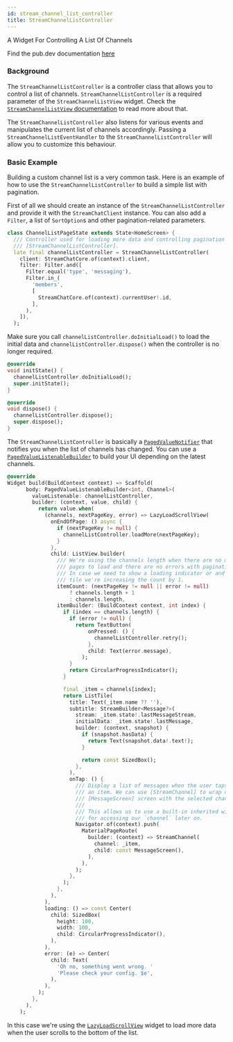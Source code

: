 ```yaml
---
id: stream_channel_list_controller
title: StreamChannelListController
---
```


A Widget For Controlling A List Of Channels

Find the pub.dev documentation [here](https://pub.dev/documentation/stream_chat_flutter_core/latest/stream_chat_flutter_core/StreamChannelListController-class.html)

### Background

The `StreamChannelListController` is a controller class that allows you to control a list of channels.
`StreamChannelListController` is a required parameter of the `StreamChannelListView` widget.
Check the [`StreamChannelListView` documentation](../stream_chat_flutter/stream_channel_list_view.mdx) to read more about that.

The `StreamChannelListController` also listens for various events and manipulates the current list of channels accordingly.
Passing a `StreamChannelListEventHandler` to the `StreamChannelListController` will allow you to customize this behaviour.

### Basic Example

Building a custom channel list is a very common task. Here is an example of how to use the `StreamChannelListController` to build a simple list with pagination.

First of all we should create an instance of the `StreamChannelListController` and provide it with the `StreamChatClient` instance.
You can also add a `Filter`, a list of `SortOption`s and other pagination-related parameters.

```dart
class ChannelListPageState extends State<HomeScreen> {
  /// Controller used for loading more data and controlling pagination in
  /// [StreamChannelListController].
  late final channelListController = StreamChannelListController(
    client: StreamChatCore.of(context).client,
    filter: Filter.and([
      Filter.equal('type', 'messaging'),
      Filter.in_(
        'members',
        [
          StreamChatCore.of(context).currentUser!.id,
        ],
      ),
    ]),
  );
```

Make sure you call `channelListController.doInitialLoad()` to load the initial data and `channelListController.dispose()` when the controller is no longer required.

```dart
@override
void initState() {
  channelListController.doInitialLoad();
  super.initState();
}

@override
void dispose() {
  channelListController.dispose();
  super.dispose();
}
```

The `StreamChannelListController` is basically a [`PagedValueNotifier`](./paged_value_listenable_builder.mdx) that notifies you when the list of channels has changed.
You can use a [`PagedValueListenableBuilder`](./paged_value_listenable_builder.mdx) to build your UI depending on the latest channels.

```dart
@override
Widget build(BuildContext context) => Scaffold(
      body: PagedValueListenableBuilder<int, Channel>(
        valueListenable: channelListController,
        builder: (context, value, child) {
          return value.when(
            (channels, nextPageKey, error) => LazyLoadScrollView(
              onEndOfPage: () async {
                if (nextPageKey != null) {
                  channelListController.loadMore(nextPageKey);
                }
              },
              child: ListView.builder(
                /// We're using the channels length when there are no more
                /// pages to load and there are no errors with pagination.
                /// In case we need to show a loading indicator or and error
                /// tile we're increasing the count by 1.
                itemCount: (nextPageKey != null || error != null)
                    ? channels.length + 1
                    : channels.length,
                itemBuilder: (BuildContext context, int index) {
                  if (index == channels.length) {
                    if (error != null) {
                      return TextButton(
                          onPressed: () {
                            channelListController.retry();
                          },
                          child: Text(error.message),
                        );
                    }
                    return CircularProgressIndicator();
                  }

                  final _item = channels[index];
                  return ListTile(
                    title: Text(_item.name ?? ''),
                    subtitle: StreamBuilder<Message?>(
                      stream: _item.state!.lastMessageStream,
                      initialData: _item.state!.lastMessage,
                      builder: (context, snapshot) {
                        if (snapshot.hasData) {
                          return Text(snapshot.data!.text!);
                        }

                        return const SizedBox();
                      },
                    ),
                    onTap: () {
                      /// Display a list of messages when the user taps on
                      /// an item. We can use [StreamChannel] to wrap our
                      /// [MessageScreen] screen with the selected channel.
                      ///
                      /// This allows us to use a built-in inherited widget
                      /// for accessing our `channel` later on.
                      Navigator.of(context).push(
                        MaterialPageRoute(
                          builder: (context) => StreamChannel(
                            channel: _item,
                            child: const MessageScreen(),
                          ),
                        ),
                      );
                    },
                  );
                },
              ),
            ),
            loading: () => const Center(
              child: SizedBox(
                height: 100,
                width: 100,
                child: CircularProgressIndicator(),
              ),
            ),
            error: (e) => Center(
              child: Text(
                'Oh no, something went wrong. '
                'Please check your config. $e',
              ),
            ),
          );
        },
      ),
    );
```

In this case we're using the [`LazyLoadScrollView`](./lazy_load_scroll_view.mdx) widget to load more data when the user scrolls to the bottom of the list.